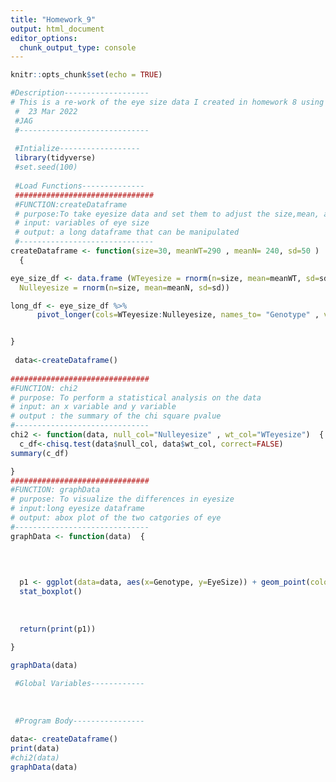 ```yaml
---
title: "Homework_9"
output: html_document
editor_options: 
  chunk_output_type: console
---
```


```r
knitr::opts_chunk$set(echo = TRUE)
```



```r

#Description-------------------
# This is a re-work of the eye size data I created in homework 8 using structural programming
 #  23 Mar 2022
 #JAG
 #-----------------------------
 
 #Intialize------------------
 library(tidyverse)
 #set.seed(100)
 
 #Load Functions--------------
 ###############################
 #FUNCTION:createDataframe
 # purpose:To take eyesize data and set them to adjust the size,mean, and SD affects the output
 # input: variables of eye size
 # output: a long dataframe that can be manipulated
 #------------------------------
createDataframe <- function(size=30, meanWT=290 , meanN= 240, sd=50 )
  {

eye_size_df <- data.frame (WTeyesize = rnorm(n=size, mean=meanWT, sd=sd),
  Nulleyesize = rnorm(n=size, mean=meanN, sd=sd))

long_df <- eye_size_df %>%
      pivot_longer(cols=WTeyesize:Nulleyesize, names_to= "Genotype" , values_to= "EyeSize") 


}
 
 data<-createDataframe()
 
###############################
#FUNCTION: chi2
# purpose: To perform a statistical analysis on the data
# input: an x variable and y variable 
# output : the summary of the chi square pvalue
#------------------------------
chi2 <- function(data, null_col="Nulleyesize" , wt_col="WTeyesize")  {
  c_df<-chisq.test(data$null_col, data$wt_col, correct=FALSE)
summary(c_df)

}
###############################
#FUNCTION: graphData
# purpose: To visualize the differences in eyesize
# input:long eyesize dataframe
# output: abox plot of the two catgories of eye
#------------------------------
graphData <- function(data)  {
  
 
  

  p1 <- ggplot(data=data, aes(x=Genotype, y=EyeSize)) + geom_point(color="white" , fill="purple", size=0.2) +
  stat_boxplot()
  
  
  
  return(print(p1))
  
}

graphData(data)

 #Global Variables------------
 
 
 
 #Program Body----------------
 
data<- createDataframe()
print(data)
#chi2(data)
graphData(data)

```

